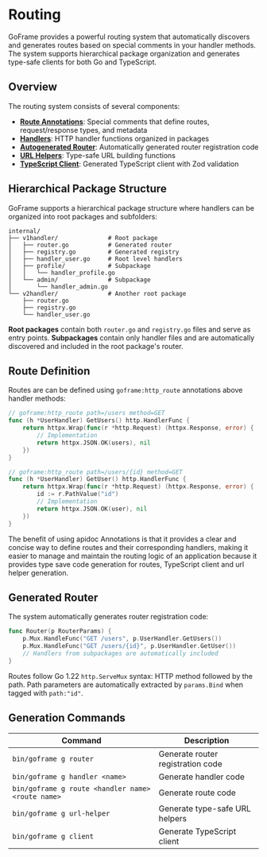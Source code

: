 # Routing

GoFrame provides a powerful routing system that automatically discovers and generates routes based on special comments in your handler methods. The system supports hierarchical package organization and generates type-safe clients for both Go and TypeScript.

## Overview

The routing system consists of several components:

- **[Route Annotations](/http/routing/annotations)**: Special comments that define routes, request/response types, and metadata
- **[Handlers](/http/routing/handlers)**: HTTP handler functions organized in packages
- **[Autogenerated Router](/http/routing/autogen-router)**: Automatically generated router registration code
- **[URL Helpers](/http/routing/url-helper)**: Type-safe URL building functions
- **[TypeScript Client](/http/tsclient)**: Generated TypeScript client with Zod validation

## Hierarchical Package Structure

GoFrame supports a hierarchical package structure where handlers can be organized into root packages and subfolders:

```
internal/
├── v1handler/              # Root package
│   ├── router.go           # Generated router
│   ├── registry.go         # Generated registry
│   ├── handler_user.go     # Root level handlers
│   ├── profile/            # Subpackage
│   │   └── handler_profile.go
│   └── admin/              # Subpackage
│       └── handler_admin.go
└── v2handler/              # Another root package
    ├── router.go
    ├── registry.go
    └── handler_user.go
```

**Root packages** contain both `router.go` and `registry.go` files and serve as entry points. **Subpackages** contain only handler files and are automatically discovered and included in the root package's router.

## Route Definition

Routes are can be defined using `goframe:http_route` annotations above handler methods:

```go filename="handler_user.go"
// goframe:http_route path=/users method=GET
func (h *UserHandler) GetUsers() http.HandlerFunc {
    return httpx.Wrap(func(r *http.Request) (httpx.Response, error) {
        // Implementation
        return httpx.JSON.OK(users), nil
    })
}

// goframe:http_route path=/users/{id} method=GET
func (h *UserHandler) GetUser() http.HandlerFunc {
    return httpx.Wrap(func(r *http.Request) (httpx.Response, error) {
        id := r.PathValue("id")
        // Implementation
        return httpx.JSON.OK(user), nil
    })
}
```

The benefit of using apidoc Annotations is that it provides a clear and concise way to define routes and their corresponding handlers, making it easier to manage and maintain the routing logic of an application because it provides type save code generation for routes, TypeScript client and url helper generation.

## Generated Router

The system automatically generates router registration code:

```go filename="router.go"
func Router(p RouterParams) {
    p.Mux.HandleFunc("GET /users", p.UserHandler.GetUsers())
    p.Mux.HandleFunc("GET /users/{id}", p.UserHandler.GetUser())
    // Handlers from subpackages are automatically included
}
```

Routes follow Go 1.22 `http.ServeMux` syntax: HTTP method followed by the path. Path parameters are automatically extracted by `params.Bind` when tagged with `path:"id"`.

## Generation Commands

| Command | Description |
|---------|-------------|
| `bin/goframe g router` | Generate router registration code |
| `bin/goframe g handler <name>` | Generate handler code |
| `bin/goframe g route <handler name> <route name>` | Generate route code |
| `bin/goframe g url-helper` | Generate type-safe URL helpers |
| `bin/goframe g client` | Generate TypeScript client |
